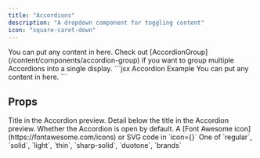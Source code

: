 ```yaml
---
title: "Accordions"
description: "A dropdown component for toggling content"
icon: "square-caret-down"
---
```


<Accordion title="I am an Accordion.">
  You can put any content in here. Check out
  [AccordionGroup](/content/components/accordion-group) if you want to group
  multiple Accordions into a single display.
</Accordion>

<RequestExample>
  ```jsx Accordion Example
  <Accordion title="I am an Accordion.">
    You can put any content in here.
  </Accordion>
  ```
</RequestExample>

## Props

<ResponseField name="title" type="string" required>
  Title in the Accordion preview.
</ResponseField>

<ResponseField name="description" type="string">
  Detail below the title in the Accordion preview.
</ResponseField>

<ResponseField name="defaultOpen" type="boolean" default="false">
  Whether the Accordion is open by default.
</ResponseField>

<ResponseField name="icon" type="string or svg">
  A [Font Awesome icon](https://fontawesome.com/icons) or SVG code in `icon={}`
</ResponseField>

<ResponseField name="iconType" type="string">
  One of `regular`, `solid`, `light`, `thin`, `sharp-solid`, `duotone`, `brands`
</ResponseField>
